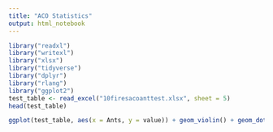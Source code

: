 ```yaml
---
title: "ACO Statistics"
output: html_notebook
---
```


```r
library("readxl")
library("writexl")
library("xlsx")
library("tidyverse")
library("dplyr")
library("rlang")
library("ggplot2")
test_table <- read_excel("10firesacoanttest.xlsx", sheet = 5)
head(test_table)
```

```r
ggplot(test_table, aes(x = Ants, y = value)) + geom_violin() + geom_dotplot(binaxis = 'y', stackdir = 'center', dotsize = 1)

```

